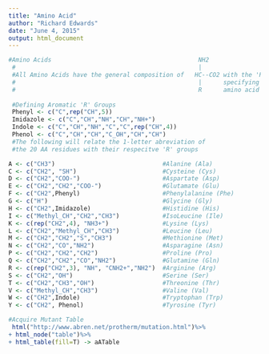 ```yaml
---
title: "Amino Acid"
author: "Richard Edwards"
date: "June 4, 2015"
output: html_document
---
```




```r
#Amino Acids                                         NH2
 #                                                   |
 #All Amino Acids have the general composition of   HC--CO2 with the 'R' group
 #                                                   |      specifying the 
 #                                                   R      amino acid residue
 
 #Defining Aromatic 'R' Groups
 Phenyl <- c("C",rep("CH",5))
 Imidazole <- c("C","CH","NH","CH","NH+")
 Indole <- c("C","CH","NH","C","C",rep("CH",4))
 Phenol <- c("C","CH","CH","C_OH","CH","CH")
 #The following will relate the 1-letter abreviation of 
 #the 20 AA residues with their respecitve 'R' groups

A <- c("CH3")                              #Alanine (Ala)
C <- c("CH2", "SH")                        #Cysteine (Cys)
D <- c("CH2","COO-")                       #Aspartate (Asp)
E <- c("CH2","CH2","COO-")                 #Glutamate (Glu)
F <- c("CH2",Phenyl)                       #Phenylalanine (Phe)
G <- c("H")                                #Glycine (Gly)
H <- c("CH2",Imidazole)                    #Histidine (His)
I <- c("Methyl_CH","CH2","CH3")            #IsoLeucine (Ile)
K <- c(rep("CH2",4), "NH3+")               #Lysine (Lys)
L <- c("CH2","Methyl_CH","CH3")            #Leucine (Leu)
M <- c("CH2","CH2","S","CH3")              #Methionine (Met)
N <- c("CH2","CO","NH2")                   #Asparagine (Asn)
P <- c("CH2","CH2","CH2")                  #Proline (Pro)
Q <- c("CH2","CH2","CO","NH2")             #Glutamine (Gln)
R <- c(rep("CH2",3), "NH", "CNH2+","NH2")  #Arginine (Arg)
S <- c("CH2","OH")                         #Serine (Ser)
T <- c("CH2","CH3","OH")                   #Threonine (Thr)
V <- c("Methyl_CH","CH3")                  #Valine (Val)
W <- c("CH2",Indole)                       #Tryptophan (Trp)
Y <- c("CH2", Phenol)                      #Tyrosine (Tyr)
```

```r
#Acquire Mutant Table
 html("http://www.abren.net/protherm/mutation.html")%>%
+ html_node("table")%>%
+ html_table(fill=T) -> aATable
```
